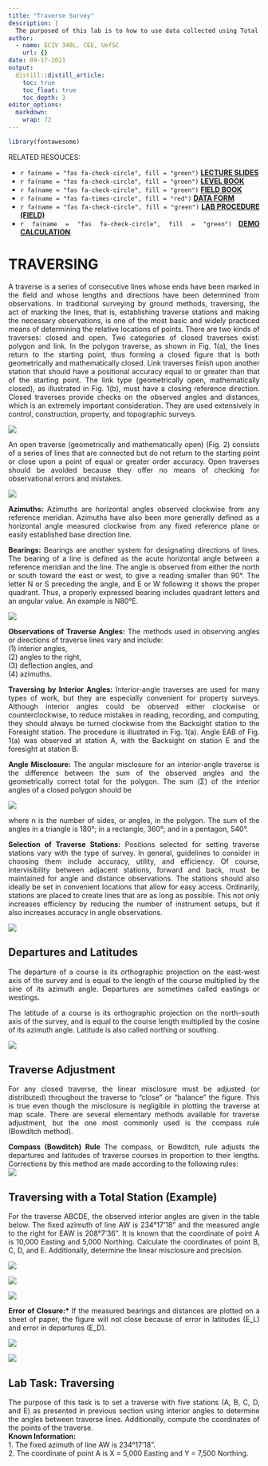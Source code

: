 ```yaml
---
title: "Traverse Survey"
description: |
  The purposed of this lab is to how to use data collected using Total Station (distance and angles) for closed-traverse calculation. 
author:
  - name: ECIV 340L, CEE, UofSC
    url: {}
date: 09-17-2021
output:
  distill::distill_article:
    toc: true
    toc_float: true
    toc_depth: 3
editor_options: 
  markdown: 
    wrap: 72
---
```


```{=html}
<style>
body {
text-align: justify}
</style>
```
```r
library(fontawesome)
```

RELATED RESOUCES:

-   `r fa(name = "fas fa-check-circle", fill = "green")` [**LECTURE
    SLIDES**](https://emailsc-my.sharepoint.com/:p:/g/personal/ahmedf_email_sc_edu/Ecq9kTGOKjhCmLX-jLbrgC4B3VAX3U_jYcYWHtZI9YLsmA?e=5KMzFL)
-   `r fa(name = "fas fa-check-circle", fill = "green")` [**LEVEL
    BOOK**](https://emailsc-my.sharepoint.com/:b:/g/personal/ahmedf_email_sc_edu/ESyiKQnHnZVCqqfCTH8MAJoBwobAMCcLoEvl_7Kj3aNHZA?e=OxD4TD)
-   `r fa(name = "fas fa-check-circle", fill = "green")` [**FIELD
    BOOK**](https://emailsc-my.sharepoint.com/:b:/g/personal/ahmedf_email_sc_edu/EbY8KWP9bDdAhe9G0sqjULYB6jo5q9xZEoQJAWC4ErwGMw?e=MgWRvZ)
-   `r fa(name = "fas fa-times-circle", fill = "red")` [**DATA FORM**]()
-   `r fa(name = "fas fa-check-circle", fill = "green")` [**LAB
    PROCEDURE
    (FIELD)**](https://emailsc-my.sharepoint.com/:w:/g/personal/ahmedf_email_sc_edu/EVhCUbSfnWZEuw5jzqpEwx0BgZGKl2RUWMNWfOixIfjSVg?e=mb6Yfr)
-   `r fa(name = "fas fa-check-circle", fill = "green")` [**DEMO
    CALCULATION**](https://emailsc-my.sharepoint.com/:x:/g/personal/ahmedf_email_sc_edu/EbG-dtwaahJBlDruoU9YqYcBQLic9ABFzimrbOqZ_Vn0dw?e=5telqW)

# TRAVERSING

A traverse is a series of consecutive lines whose ends have been marked
in the field and whose lengths and directions have been determined from
observations. In traditional surveying by ground methods, traversing,
the act of marking the lines, that is, establishing traverse stations
and making the necessary observations, is one of the most basic and
widely practiced means of determining the relative locations of points.
There are two kinds of traverses: closed and open. Two categories of
closed traverses exist: polygon and link. In the polygon traverse, as
shown in Fig. 1(a), the lines return to the starting point, thus forming
a closed figure that is both geometrically and mathematically closed.
Link traverses finish upon another station that should have a positional
accuracy equal to or greater than that of the starting point. The link
type (geometrically open, mathematically closed), as illustrated in Fig.
1(b), must have a closing reference direction. Closed traverses provide
checks on the observed angles and distances, which is an extremely
important consideration. They are used extensively in control,
construction, property, and topographic surveys.

![](traverse_fig1.PNG)

An open traverse (geometrically and mathematically open) (Fig. 2)
consists of a series of lines that are connected but do not return to
the starting point or close upon a point of equal or greater order
accuracy. Open traverses should be avoided because they offer no means
of checking for observational errors and mistakes.

![](traverse_fig2.PNG)

**Azimuths:** Azimuths are horizontal angles observed clockwise from any
reference meridian. Azimuths have also been more generally defined as a
horizontal angle measured clockwise from any fixed reference plane or
easily established base direction line.

**Bearings:** Bearings are another system for designating directions of
lines. The bearing of a line is defined as the acute horizontal angle
between a reference meridian and the line. The angle is observed from
either the north or south toward the east or west, to give a reading
smaller than 90°. The letter N or S preceding the angle, and E or W
following it shows the proper quadrant. Thus, a properly expressed
bearing includes quadrant letters and an angular value. An example is
N80°E.

![](az_bear.PNG)

**Observations of Traverse Angles:** The methods used in observing
angles or directions of traverse lines vary and include:\
(1) interior angles,\
(2) angles to the right,\
(3) deflection angles, and\
(4) azimuths.

**Traversing by Interior Angles:** Interior-angle traverses are used for
many types of work, but they are especially convenient for property
surveys. Although interior angles could be observed either clockwise or
counterclockwise, to reduce mistakes in reading, recording, and
computing, they should always be turned clockwise from the Backsight
station to the Foresight station. The procedure is illustrated in Fig.
1(a). Angle EAB of Fig. 1(a) was observed at station A, with the
Backsight on station E and the foresight at station B.

**Angle Misclosure:** The angular misclosure for an interior-angle
traverse is the difference between the sum of the observed angles and
the geometrically correct total for the polygon. The sum (Σ) of the
interior angles of a closed polygon should be

![](angle_eq.PNG)

where n is the number of sides, or angles, in the polygon. The sum of
the angles in a triangle is 180°; in a rectangle, 360°; and in a
pentagon, 540°.

**Selection of Traverse Stations:** Positions selected for setting
traverse stations vary with the type of survey. In general, guidelines
to consider in choosing them include accuracy, utility, and efficiency.
Of course, intervisibility between adjacent stations, forward and back,
must be maintained for angle and distance observations. The stations
should also ideally be set in convenient locations that allow for easy
access. Ordinarily, stations are placed to create lines that are as long
as possible. This not only increases efficiency by reducing the number
of instrument setups, but it also increases accuracy in angle
observations.

![](traverse_fig3.PNG)

## Departures and Latitudes

The departure of a course is its orthographic projection on the
east-west axis of the survey and is equal to the length of the course
multiplied by the sine of its azimuth angle. Departures are sometimes
called eastings or westings.

The latitude of a course is its orthographic projection on the
north-south axis of the survey, and is equal to the course length
multiplied by the cosine of its azimuth angle. Latitude is also called
northing or southing.

![](lat_dep.PNG)

## Traverse Adjustment

For any closed traverse, the linear misclosure must be adjusted (or
distributed) throughout the traverse to "close" or "balance" the figure.
This is true even though the misclosure is negligible in plotting the
traverse at map scale. There are several elementary methods available
for traverse adjustment, but the one most commonly used is the compass
rule (Bowditch method).

**Compass (Bowditch) Rule** The compass, or Bowditch, rule adjusts the
departures and latitudes of traverse courses in proportion to their
lengths. Corrections by this method are made according to the following
rules:\
![](misclosure_eq.PNG)

## Traversing with a Total Station (Example)

For the traverse ABCDE, the observed interior angles are given in the
table below. The fixed azimuth of line AW is 234°17'18" and the measured
angle to the right for EAW is 208°7'36". It is known that the coordinate
of point A is 10,000 Easting and 5,000 Northing. Calculate the
coordinates of point B, C, D, and E. Additionally, determine the linear
misclosure and precision.

![](traverse_exple.PNG)

![](az_angle_calc.PNG)

![](lat_dep_calc.PNG)

**Error of Closure:\*** If the measured bearings and distances are
plotted on a sheet of paper, the figure will not close because of error
in latitudes (E_L) and error in departures (E_D).

![](misclosure_calc.PNG)

![](east_north_calc.PNG)

## Lab Task: Traversing

The purpose of this task is to set a traverse with five stations (A, B,
C, D, and E) as presented in previous section using interior angles to
determine the angles between traverse lines. Additionally, compute the
coordinates of the points of the traverse.\
**Known Information:**\
1. The fixed azimuth of line AW is 234°17'18".\
2. The coordinate of point A is X = 5,000 Easting and Y = 7,500
Northing.
